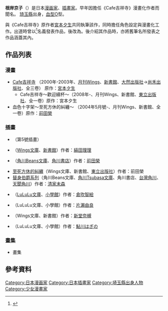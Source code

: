 {{Japanese|japanese=ねぎしきょうこ|kana=ねぎしきょうこ|romaji=Negishi Kyouko}}
'''根岸京子'''（{{lang-ja|ねぎしきょうこ}}{{bd}}）是日本[[漫画家|漫画家]]、[[插畫家|插畫家]]。早年因擔任《Cafe吉祥寺》漫畫化作者而聞名。
[[琦玉縣|琦玉縣]]出身，[[血型|血型]]O型。

與《Cafe吉祥寺》原作者[[宮本夕生|宮本夕生]]共同執筆該作，同時擔任角色設定與漫畫化工作。出道時曾以'''{{lang|ja|ねぎししょうこ}}'''<ref>{{cite web|url=http://matome.naver.jp/odai/2132868112661407601/2132875392762874103|title=宮本夕生･ねぎししょうこ Cafe'吉祥寺で : 読了作品一覧|accessdate=2012-03-05}}{{dead link|date=2018年3月 |bot=InternetArchiveBot |fix-attempted=yes }}</ref>名義發表作品，後改為{{lang|ja|ねぎしきょうこ}}。後介紹其作品時，亦將舊筆名所發表之作品涵蓋其內。

== 作品列表 ==
=== 漫畫 ===
* [[Cafe吉祥寺|Cafe吉祥寺]] （2000年-2003年、[[月刊Wings|月刊Wings]]、[[新書館|新書館]]、[[大然出版社|大然出版社]]→[[尚禾出版社|尚禾出版社]]、全三卷） 原作：[[宮本夕生|宮本夕生]]
** Cafe吉祥寺～歡迎續杯～（2008年-、月刊Wings、新書館、[[東立出版社|東立出版社]]、全一卷）原作：宮本夕生
* 血色十字架～至死方休的糾纏～ （2004年5月號-、月刊Wings、新書館、全一卷）原作：[[前田榮|前田榮]]

=== 插畫 ===
* {{link-ja|週刊わたしのおにいちゃん}}（第5號插畫）
* {{lang|ja|霧の日にはラノンが視える}}（[[Wings文庫|Wings文庫]]、[[新書館|新書館]]）作者：[[縞田理理|縞田理理]]
* {{lang|ja|春夏冬喫茶館にようこそ 散花の記憶}}（[[角川Beans文庫|角川Beans文庫]]、[[角川書店|角川書店]]）作者：[[前田榮|前田榮]]
* [[至死方休的糾纏|至死方休的糾纏]]（Wings文庫、新書館、[[東立出版社|東立出版社]]）作者：前田榮
* [[替身伯爵系列|替身伯爵系列]]（角川Beans文庫、[[角川Tsubasa文庫|角川Tsubasa文庫]]、角川書店、[[台灣角川|台灣角川]]、[[天聞角川|天聞角川]]）作者：[[清家未森|清家未森]]
* {{lang|ja|キャンディ・ポップ}}（[[LuLuLu文庫|LuLuLu文庫]]、[[小學館|小學館]]）作者：[[倉吹智絵|倉吹智絵]]
* {{lang|ja|陰陽カフェへようこそ}}（LuLuLu文庫、小學館）作者：[[片瀨由良|片瀨由良]]
* {{lang|ja|竜の歌が聞こえたら}}（Wings文庫、新書館）作者：[[新堂奈槻|新堂奈槻]]
* {{lang|ja|反逆の花嫁}}（LuLuLu文庫、小學館）作者：[[鮎川はぎの|鮎川はぎの]]

=== 畫集 ===
* {{lang|ja|ねぎしきょうこ}}畫集 {{lang|ja|Cafe吉祥寺で}}

== 參考資料 ==
{{reflist}}

{{DEFAULTSORT:Negishi, Kyouko}}
[[Category:日本漫画家|Category:日本漫画家]]
[[Category:日本插畫家|Category:日本插畫家]]
[[Category:埼玉縣出身人物|Category:埼玉縣出身人物]]
[[Category:少女漫畫家|Category:少女漫畫家]]